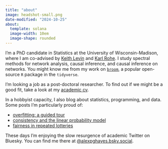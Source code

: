 ```yaml
---
title: "about"
image: headshot-small.png
date-modified: "2024-10-25"
about:
  template: solana
  image-width: 10em
  image-shape: rounded
---
```


I'm a PhD candidate in Statistics at the University of Wisconsin-Madison, where I am co-advised by [Keith Levin](https://pages.stat.wisc.edu/~kdlevin/) and [Karl Rohe](http://pages.stat.wisc.edu/~karlrohe/). I study spectral methods for network analysis, causal inference, and causal inference on networks. You might know me from my work on [`broom`](https://broom.tidymodels.org/), a popular open-source `R` package in the `tidyverse`.

I'm looking a job as a post-doctoral researcher. To find out if we might be a good fit, take a look at my [academic cv](academic-cv.pdf).

In a hobbyist capacity, I also blog about statistics, programming, and data. Some posts I'm particularly proud of:

- [overfitting: a guided tour](./post/2020-01-06_overfitting-a-guide-tour/)
- [consistency and the linear probability model](./post/2019-08-31_consistency-and-the-linear-probability-model/)
- [fairness in repeated lotteries](./post/2024-06-09_repeated-lotteries/)

These days I'm enjoying the slow resurgence of academic Twitter on Bluesky. You can find me there at [@alexpghayes.bsky.social](https://bsky.app/profile/alexpghayes.bsky.social).

<!-- [schedule a meeting with me](https://calendly.com/alexpghayes) -->

<!-- - I have extensive experience with network data, causal inference, regression, embeddings and clustering. -->

<!-- - I excel at applied statistics, especially developing new methods to analyze complex data sets. -->

<!-- - I love to collaborate with social scientists and product teams on involved projects. -->

<!-- You can find my resume [here](./resume/). I'm currently based in Madison, WI. -->

<!-- - I'm particularly well-suited for roles as a statistician, research scientist, research software engineer, or data scientist. -->

<!-- I tend to focus on inference and uncertainty quantification (i.e., "how certain are we that this experiment caused a change") over prediction, but am open to both kinds of roles. For example, here's a short analysis  -->



<!-- - I am an experienced `R` package developer and open-source project maintainer. You might know me from my work on [`broom`](https://broom.tidymodels.org/), a popular open-source `R` package in the `tidyverse`. -->

<!-- - I enjoy writing and care a lot about explaining things clearly. I'm particularly proud of [this explanation of overfitting](./post/2020-01-06_overfitting-a-guide-tour/) and [this explanation of hypothesis testing](./post/2022-11-02-hypothesis-testing-by-example/). -->

<!-- - I have extensive experience with network data, causal inference, regression, embeddings and clustering. -->

<!-- - I excel at applied statistics, especially developing new methods to analyze complex data sets. -->

<!-- - I love to collaborate with social scientists and product teams on involved projects. -->

<!-- You can find my resume [here](./resume/). I'm currently based in Madison, WI. -->

<!-- - I'm particularly well-suited for roles as a statistician, research scientist, research software engineer, or data scientist. -->

<!-- I tend to focus on inference and uncertainty quantification (i.e., "how certain are we that this experiment caused a change") over prediction, but am open to both kinds of roles. For example, here's a short analysis  -->